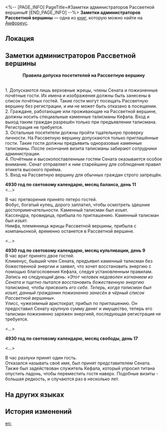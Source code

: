 <%-- [PAGE_INFO]
PageTitle=#Заметки администраторов Рассветной вершины#
[END_PAGE_INFO] --%>
{{Дополнить}}
{{Книга Инфобокс
|id           = 520
|Название     = 
|Изображение  = Предмет Книга Амфореус 1.png
|Мир          = Амфореус
|Томов        = 1
|Автор        = <!--нужно добавить-->
|Описание     = Записи рабочей группы, принимающей гостей у входа в Рассветную вершину. В них изложены правила проверки гостей и отчёты о проделанной работе.
|Том1         = {{tx}}
|Источник1    = {{tx|Отсутствует источник}}
|Персонажи    = 
|Фракции      = 
}}
'''Заметки администраторов Рассветной вершины''' — одна из [[Книги|книг]], которую можно найти на [[Амфореус]].

==Локация==
{{Отметка карты|<!--название карты-->|<!--id отметки-->}}

==Заметки администраторов Рассветной вершины==
<div align="center">'''Правила допуска посетителей на Рассветную вершину'''</div><br />1. Допускаются лишь верховные жрецы, члены Сената и пожизненные почётные гости. Их имена и изображения должны быть занесены в список почётных гостей. Такие гости могут посещать Рассветную вершину без регистрации, и им не может быть отказано в посещении.<br />
2. Граждане, работающие или проживающие на Рассветной вершине, должны носить специальные каменные талисманы Кефала. Вход и выход таким граждан разрешён только при предъявлении талисмана. Регистрация не требуется.<br />
3. Остальные посетители должны пройти тщательную проверку личности. На Рассветную вершину допускаются только приглашённые гости. Такие гости должны предъявить одноразовые каменные талисманы. После окончания визита талисманы забирают сотрудники администрации.<br />
4. Почётным и высокопоставленным гостям Сената оказывается особое внимание. Сенат отправляет к ним старейшину для соблюдения правил этикета высокого приёма.<br />
5. Вход на Рассветную вершину для обычных граждан строго запрещён.


'''4930 год по световому календарю, месяц баланса, день 11'''<br /><...>

В час претворения принято пятеро гостей.<br />
Фобус, богатый купец, дорого заплатил, чтобы осмотреть здешние достопримечательности. Каменный талисман был изъят.<br />
Кассендра, провидица, прибыла по приглашению. Каменный талисман был изъят.<br />
Нимфа, племянница жрицы Рассветной вершины, прибыла с компаньонкой, временно останется в Рассветной вершине.

<...>

'''4930 год по световому календарю, месяц культивации, день 9'''<br />
В час врат принято двое гостей.<br />
Клименус, бывший член Сената, предъявил каменный талисман без божественной энергии и заявил, что хочет восстановить энергию с помощью благословения Кефала, следуя установленным правилам.<br />
''Запись на следующий день: «Этот человек недоволен изгнанием из Сената и тщетно пытался восстановить божественную энергию талисмана, чтобы присвоить его себе. Теперь, когда талисман был изъят, данный гражданин пожизненно занесён в чёрный список Рассветной вершины».''<br />
Улисс, чужеземный аристократ, прибыл по приглашению. Он предоставил Сенату крупную сумму денег и имущество, теперь его талисман пожизненно заряжен энергией, последующая регистрация не требуется.

<...>

'''4930 год по световому календарю, месяц свободы, день 17'''

<...>

В час разлуки принят один гость.<br />
Отказался называть своё имя, был принят представителем Сената. Также был задействован служитель Кефала, который упросил титана опустить ладонь, чтобы переместить гостя наверх. Подобные визиты - большая редкость, и случаются раз в несколько лет.

==На других языках==
{{На других языках
|en   = Dawncloud Reception Team's Handwritten Notes
|zhs  = 云崖迎宾组工作手札
|zht  = 雲崖迎賓組工作手札
|ja   = 黎明の崖受付グループの業務日誌
|ko   = 여명의 절벽 접객팀 업무 수첩
|es   = Notas a mano del equipo de bienvenida de Nubealba
|fr   = Notes de l'équipe de réception de Néphauros
|ru   = Заметки администраторов Рассветной вершины
|th   = บันทึกการทำงาน ของฝ่ายรับแขก ณ ยอดอรุณเมฆา
|vi   = Sổ Tay Công Tác Nhóm Đón Khách Vách Mây
|de   = Arbeitsheft des Empfangskomitees von Morgenlichtwolke
|id   = Catatan Tulisan Tangan Tim Resepsionis Tebing Awan
|pt   = Manuscritos da Equipe de Recepção de Nebulaurora
}}

==История изменений==
{{История изменений|3.5}}

[[en:]]
